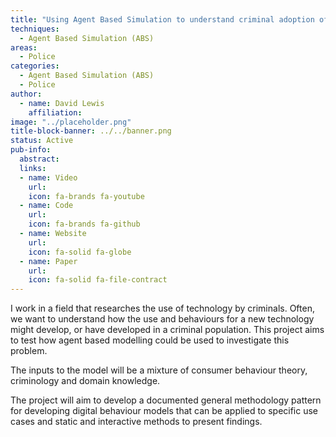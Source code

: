 ```yaml
---
title: "Using Agent Based Simulation to understand criminal adoption of new technologies"
techniques:
  - Agent Based Simulation (ABS)
areas:
  - Police
categories:
  - Agent Based Simulation (ABS)
  - Police
author:
  - name: David Lewis
    affiliation:
image: "../placeholder.png"
title-block-banner: ../../banner.png
status: Active
pub-info:
  abstract:
  links:
  - name: Video
    url:
    icon: fa-brands fa-youtube
  - name: Code
    url:
    icon: fa-brands fa-github
  - name: Website
    url:
    icon: fa-solid fa-globe
  - name: Paper
    url:
    icon: fa-solid fa-file-contract
---
```


I work in a field that researches the use of technology by criminals. Often, we want to understand how the use and behaviours for a new technology might develop, or have developed in a criminal population.  This project aims to test how agent based modelling could be used to investigate this problem.

The inputs to the model will be a mixture of consumer behaviour theory, criminology and domain knowledge.

The project will aim to develop a documented general methodology pattern for developing digital behaviour models that can be applied to specific use cases and static and interactive methods to present findings.
